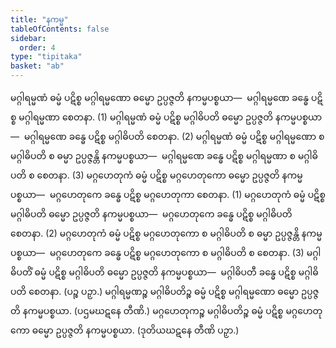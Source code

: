```yaml
---
title: "နကမ္မ"
tableOfContents: false
sidebar:
  order: 4
type: "tipitaka"
basket: "ab"
---
```



<DynamicBreadcrumb />

<Division number="18">

<Paragraph number="2478">
မဂ္ဂါရမ္မဏံ ဓမ္မံ ပဋိစ္စ မဂ္ဂါရမ္မဏော ဓမ္မော ဥပ္ပဇ္ဇတိ နကမ္မပစ္စယာ—  မဂ္ဂါရမ္မဏေ ခန္ဓေ ပဋိစ္စ မဂ္ဂါရမ္မဏာ စေတနာ. (1)
</Paragraph>

<Paragraph number="2479">
မဂ္ဂါရမ္မဏံ ဓမ္မံ ပဋိစ္စ မဂ္ဂါဓိပတိ ဓမ္မော ဥပ္ပဇ္ဇတိ နကမ္မပစ္စယာ—  မဂ္ဂါရမ္မဏေ ခန္ဓေ ပဋိစ္စ မဂ္ဂါဓိပတိ စေတနာ. (2)
</Paragraph>

<Paragraph number="2480">
မဂ္ဂါရမ္မဏံ ဓမ္မံ ပဋိစ္စ မဂ္ဂါရမ္မဏော စ မဂ္ဂါဓိပတိ စ ဓမ္မာ ဥပ္ပဇ္ဇန္တိ နကမ္မပစ္စယာ—  မဂ္ဂါရမ္မဏေ ခန္ဓေ ပဋိစ္စ မဂ္ဂါရမ္မဏာ စ မဂ္ဂါဓိပတိ စ စေတနာ. (3)
</Paragraph>

</Division>
<Division number="19">

<Paragraph number="2481">
မဂ္ဂဟေတုကံ ဓမ္မံ ပဋိစ္စ မဂ္ဂဟေတုကော ဓမ္မော ဥပ္ပဇ္ဇတိ နကမ္မပစ္စယာ—  မဂ္ဂဟေတုကေ ခန္ဓေ ပဋိစ္စ မဂ္ဂဟေတုကာ စေတနာ. (1)
</Paragraph>

<Paragraph number="2482">
မဂ္ဂဟေတုကံ ဓမ္မံ ပဋိစ္စ မဂ္ဂါဓိပတိ ဓမ္မော ဥပ္ပဇ္ဇတိ နကမ္မပစ္စယာ—  မဂ္ဂဟေတုကေ ခန္ဓေ ပဋိစ္စ မဂ္ဂါဓိပတိ စေတနာ. (2)
</Paragraph>

<Paragraph number="2483">
မဂ္ဂဟေတုကံ ဓမ္မံ ပဋိစ္စ မဂ္ဂဟေတုကော စ မဂ္ဂါဓိပတိ စ ဓမ္မာ ဥပ္ပဇ္ဇန္တိ နကမ္မပစ္စယာ—  မဂ္ဂဟေတုကေ ခန္ဓေ ပဋိစ္စ မဂ္ဂဟေတုကော စ မဂ္ဂါဓိပတိ စ စေတနာ. (3)
</Paragraph>

</Division>
<Division number="20">

<Paragraph number="2484">
မဂ္ဂါဓိပတိံ ဓမ္မံ ပဋိစ္စ မဂ္ဂါဓိပတိ ဓမ္မော ဥပ္ပဇ္ဇတိ နကမ္မပစ္စယာ—  မဂ္ဂါဓိပတီ ခန္ဓေ ပဋိစ္စ မဂ္ဂါဓိပတိ စေတနာ. (ပဉ္စ ပဉှာ.)
</Paragraph>

<Paragraph number="2485">
မဂ္ဂါရမ္မဏဉ္စ မဂ္ဂါဓိပတိဉ္စ ဓမ္မံ ပဋိစ္စ မဂ္ဂါရမ္မဏော ဓမ္မော ဥပ္ပဇ္ဇတိ နကမ္မပစ္စယာ. (ပဌမဃဋနေ တီဏိ.)
</Paragraph>

<Paragraph number="2486">
မဂ္ဂဟေတုကဉ္စ မဂ္ဂါဓိပတိဉ္စ ဓမ္မံ ပဋိစ္စ မဂ္ဂဟေတုကော ဓမ္မော ဥပ္ပဇ္ဇတိ နကမ္မပစ္စယာ. (ဒုတိယဃဋနေ တီဏိ ပဉှာ.)
</Paragraph>
</Division>